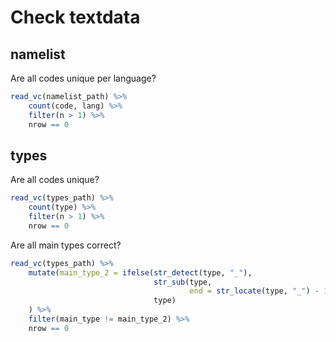 # Check textdata

## namelist

Are all codes unique per language?

```r
read_vc(namelist_path) %>% 
    count(code, lang) %>% 
    filter(n > 1) %>% 
    nrow == 0
```

## types

Are all codes unique?

```r
read_vc(types_path) %>% 
    count(type) %>% 
    filter(n > 1) %>% 
    nrow == 0
```

Are all main types correct?

```r
read_vc(types_path) %>% 
    mutate(main_type_2 = ifelse(str_detect(type, "_"),
                                str_sub(type, 
                                        end = str_locate(type, "_") - 1),
                                type)
    ) %>% 
    filter(main_type != main_type_2) %>% 
    nrow == 0
```


